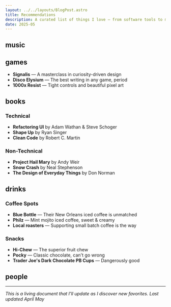 ```yaml
---
layout: ../../layouts/BlogPost.astro
title: Recommendations
description: A curated list of things I love — from software tools to music to snacks.
date: 2025-05
---
```



## music



##  games

- **Signalis** — A masterclass in curiosity-driven design
- **Disco Elysium** — The best writing in any game, period
- **1000x Resist** — Tight controls and beautiful pixel art

## books

### Technical
- **Refactoring UI** by Adam Wathan & Steve Schoger
- **Shape Up** by Ryan Singer
- **Clean Code** by Robert C. Martin

### Non-Technical
- **Project Hail Mary** by Andy Weir
- **Snow Crash** by Neal Stephenson
- **The Design of Everyday Things** by Don Norman

## drinks

### Coffee Spots
- **Blue Bottle** — Their New Orleans iced coffee is unmatched
- **Philz** — Mint mojito iced coffee, sweet & creamy
- **Local roasters** — Supporting small batch coffee is the way

### Snacks
- **Hi-Chew** — The superior fruit chew
- **Pocky** — Classic chocolate, can't go wrong
- **Trader Joe's Dark Chocolate PB Cups** — Dangerously good


## people
---

*This is a living document that I'll update as I discover new favorites. Last updated April May* 